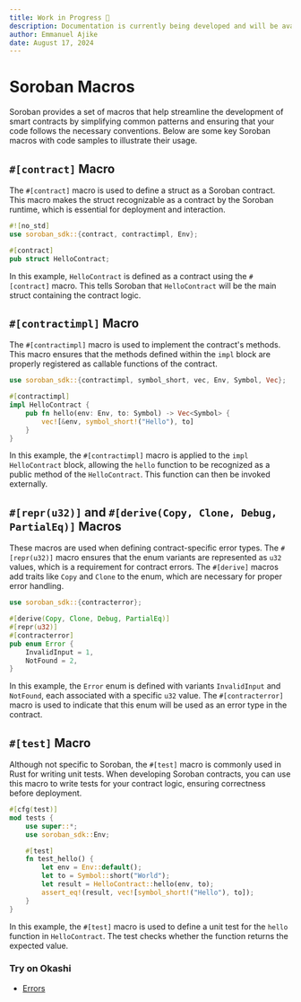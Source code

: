 ```yaml
---
title: Work in Progress 🚧
description: Documentation is currently being developed and will be available soon.
author: Emmanuel Ajike
date: August 17, 2024
---
```


# Soroban Macros

Soroban provides a set of macros that help streamline the development of smart contracts by simplifying common patterns and ensuring that your code follows the necessary conventions. Below are some key Soroban macros with code samples to illustrate their usage.

## `#[contract]` Macro

The `#[contract]` macro is used to define a struct as a Soroban contract. This macro makes the struct recognizable as a contract by the Soroban runtime, which is essential for deployment and interaction.

```rs copy showLineNumbers
#![no_std]
use soroban_sdk::{contract, contractimpl, Env};

#[contract]
pub struct HelloContract;
```

In this example, `HelloContract` is defined as a contract using the `#[contract]` macro. This tells Soroban that `HelloContract` will be the main struct containing the contract logic.

## `#[contractimpl]` Macro

The `#[contractimpl]` macro is used to implement the contract's methods. This macro ensures that the methods defined within the `impl` block are properly registered as callable functions of the contract.

```rs copy showLineNumbers
use soroban_sdk::{contractimpl, symbol_short, vec, Env, Symbol, Vec};

#[contractimpl]
impl HelloContract {
    pub fn hello(env: Env, to: Symbol) -> Vec<Symbol> {
        vec![&env, symbol_short!("Hello"), to]
    }
}
```

In this example, the `#[contractimpl]` macro is applied to the `impl HelloContract` block, allowing the `hello` function to be recognized as a public method of the `HelloContract`. This function can then be invoked externally.

## `#[repr(u32)]` and `#[derive(Copy, Clone, Debug, PartialEq)]` Macros

These macros are used when defining contract-specific error types. The `#[repr(u32)]` macro ensures that the enum variants are represented as `u32` values, which is a requirement for contract errors. The `#[derive]` macros add traits like `Copy` and `Clone` to the enum, which are necessary for proper error handling.

```rs copy showLineNumbers
use soroban_sdk::{contracterror};

#[derive(Copy, Clone, Debug, PartialEq)]
#[repr(u32)]
#[contracterror]
pub enum Error {
    InvalidInput = 1,
    NotFound = 2,
}
```

In this example, the `Error` enum is defined with variants `InvalidInput` and `NotFound`, each associated with a specific `u32` value. The `#[contracterror]` macro is used to indicate that this enum will be used as an error type in the contract.

## `#[test]` Macro

Although not specific to Soroban, the `#[test]` macro is commonly used in Rust for writing unit tests. When developing Soroban contracts, you can use this macro to write tests for your contract logic, ensuring correctness before deployment.

```rs copy showLineNumbers
#[cfg(test)]
mod tests {
    use super::*;
    use soroban_sdk::Env;

    #[test]
    fn test_hello() {
        let env = Env::default();
        let to = Symbol::short("World");
        let result = HelloContract::hello(env, to);
        assert_eq!(result, vec![symbol_short!("Hello"), to]);
    }
}
```

In this example, the `#[test]` macro is used to define a unit test for the `hello` function in `HelloContract`. The test checks whether the function returns the expected value.

### Try on Okashi

- [Errors]()
